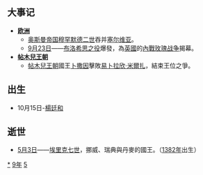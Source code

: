 {{yearTOC|1459|明'''[[天顺_(明英宗)|天顺]]三年'''；越南'''[[延寧|延寧]]六年'''，'''[[天兴_(黎宜民)|天兴]]元年'''；日本'''[[長祿|長祿]]三年'''}}
== 大事记 ==
*'''[[欧洲|欧洲]]'''
**[[奥斯曼帝国|奥斯曼帝国]][[穆罕默德二世_(奥斯曼帝国)|穆罕默德二世]]吞并[[塞尔维亚|塞尔维亚]]。
**[[9月23日|9月23日]]——[[布洛希思之役|布洛希思之役]]爆發，為[[英国|英國]]的[[内战|內戰]][[玫瑰战争|玫瑰战争]]揭幕。
*'''[[帖木兒王朝|帖木兒王朝]]'''
**[[帖木兒王朝|帖木兒王朝]]國王[[卜撒因|卜撒因]]擊敗[[易卜拉欣·米爾扎|易卜拉欣·米爾扎]]，結束王位之爭。

== 出生 ==
*10月15日-[[楊廷和|楊廷和]]

== 逝世 ==
{{Wikisource year mention}}
*[[5月3日|5月3日]]——[[埃里克七世|埃里克七世]]，挪威、瑞典與丹麥的國王。（[[1382年|1382年]]出生）

[[Category:1459年|*]]
[[Category:1450年代|9年]]
[[Category:15世纪各年|5]]